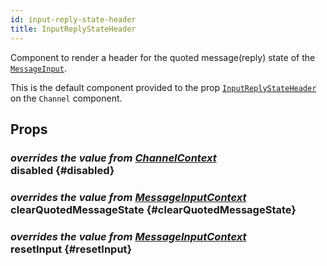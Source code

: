 ```yaml
---
id: input-reply-state-header
title: InputReplyStateHeader
---
```



Component to render a header for the quoted message(reply) state of the [`MessageInput`](./message_input.mdx).

This is the default component provided to the prop [`InputReplyStateHeader`](../core-components/channel.mdx#inputreplystateheader) on the `Channel` component.

## Props

### <div class="label description">_overrides the value from [ChannelContext](../contexts/channel_context.mdx#disabled)_</div> disabled {#disabled}

<Disabled />

### <div class="label description">_overrides the value from [MessageInputContext](../contexts/message_input_context.mdx#clearEditingState)_</div> clearQuotedMessageState {#clearQuotedMessageState}

<ClearQuotedMessageState />

### <div class="label description">_overrides the value from [MessageInputContext](../contexts/message_input_context.mdx#resetInput)_</div> resetInput {#resetInput}

<ResetInput />
